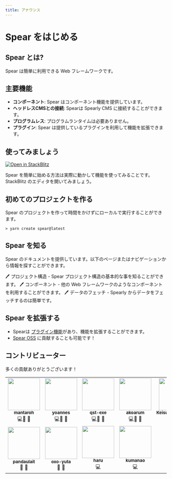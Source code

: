 ```yaml
---
title: アナウンス
---
```

# Spear をはじめる

## Spear とは?

Spear は簡単に利用できる Web フレームワークです。

## 主要機能

- **コンポーネント**: Spear はコンポーネント機能を提供しています。
- **ヘッドレスCMSとの接続**: Spearは Spearly CMS に接続することができます。
- **プログラムレス**: プログラムランタイムは必要ありません。
- **プラグイン**: Spear は提供しているプラグインを利用して機能を拡張できます。

## 使ってみましょう
<a href ="https://stackblitz.com/edit/stackblitz-starters-p72h35?file=src%2Findex.html" target="_blank"><img src="https://developer.stackblitz.com/img/open_in_stackblitz.svg" alt="Open in StackBlitz"></a>


Spear を簡単に始める方法は実際に動かして機能を使ってみることです。StackBlitz のエディタを開いてみましょう。



## 初めてのプロジェクトを作る

Spear のプロジェクトを作って時間をかけずにローカルで実行することができます。

```
> yarn create spear@latest
```

## Spear を知る

Spear のドキュメントを提供しています。以下のページまたはナビゲーションから情報を探すことができます。

🖊 プロジェクト構造 - Spear プロジェクト構造の基本的な事を知ることができます。
🖊 コンポーネント - 他の Web フレームワークのようなコンポーネントを利用することができます。
🖊 データのフェッチ - Spearly からデータをフェッチするのは簡単です。

## Spear を拡張する

- Spearは [プラグイン機能](/{{lang}}/basic/plugin.html)があり、機能を拡張することができます。
- [Spear OSS](https://github.com/unimal-jp/spear) に貢献することも可能です！

## コントリビューター

多くの貢献ありがとうございます！

<style>
  td > a {
    text-decoration: none;
  }
</style>
<table>
  <tr>
    <td align="center"><a href="https://github.com/mantaroh"><img src="https://github.com/mantaroh.png" width="100px;" alt=""/><br /><sub><b>mantaroh</b></sub></a><br /><a href="https://github.com/unimal-jp/spear/commits?author=mantaroh" title="Code">💻</a><a href="https://github.com/unimal-jp/spear/issues?q=author%3Amantaroh" title="Bug reports">🐛</a> <a href="#ideas-shirakaba" title="Ideas, Planning, & Feedback">🤔</a></td>
    <td align="center"><a href="https://github.com/yoannes"><img src="https://github.com/yoannes.png" width="100px;" alt=""/><br /><sub><b>yoannes</b></sub></a><br /><a href="https://github.com/unimal-jp/spear/commits?author=yoannes" title="Code">💻</a><a href="https://github.com/unimal-jp/spear/issues?q=author%3Ayoannes" title="Bug reports">🐛</a> <a href="#ideas-shirakaba" title="Ideas, Planning, & Feedback">🤔</a></td>
    <td align="center"><a href="https://github.com/qst-exe"><img src="https://github.com/qst-exe.png" width="100px;" alt=""/><br /><sub><b>qst-exe</b></sub></a><br /><a href="https://github.com/unimal-jp/spear/commits?author=qst-exe" title="Code">💻</a><a href="https://github.com/unimal-jp/spear/issues?q=author%3Aqst-exe" title="Bug reports">🐛</a> <a href="#ideas-shirakaba" title="Ideas, Planning, & Feedback">🤔</a></td>
    <td align="center"><a href="https://github.com/akoarum"><img src="https://github.com/akoarum.png" width="100px;" alt=""/><br /><sub><b>akoarum</b></sub></a><br /><a href="https://github.com/unimal-jp/spear/commits?author=akoarum" title="Code">💻</a><a href="https://github.com/unimal-jp/spear/issues?q=author%3Aakoarum" title="Bug reports">🐛</a> <a href="#ideas-shirakaba" title="Ideas, Planning, & Feedback">🤔</a></td>
    <td align="center"><a href="https://github.com/KeisukeMoriyama"><img src="https://github.com/KeisukeMoriyama.png" width="100px;" alt=""/><br /><sub><b>KeisukeMoriyama</b></sub></a><br /><a href="https://github.com/unimal-jp/spear/commits?author=KeisukeMoriyama" title="Code">💻</a><a href="https://github.com/unimal-jp/spear/issues?q=author%3AKeisukeMoriyama" title="Bug reports">🐛</a> <a href="#ideas-shirakaba" title="Ideas, Planning, & Feedback">🤔</a></td>
  </tr>
  <tr>
    <td align="center"><a href="https://github.com/pandaulait"><img src="https://github.com/pandaulait.png" width="100px;" alt=""/><br /><sub><b>pandaulait</b></sub></a><br /><a href="https://github.com/unimal-jp/spear/issues?q=author%3Apandaulait" title="Bug reports">🐛</a>  <a href="#ideas-shirakaba" title="Ideas, Planning, & Feedback">🤔</a></td>
    <td align="center"><a href="https://github.com/oxo-yuta"><img src="https://github.com/oxo-yuta.png" width="100px;" alt=""/><br /><sub><b>oxo-yuta</b></sub></a><br /><a href="https://github.com/unimal-jp/spear/issues?q=author%3Aoxo-yuta" title="Bug reports">🐛</a> <a href="#ideas-shirakaba" title="Ideas, Planning, & Feedback">🤔</a></td>
    <td align="center"><a href="https://github.com/ret-haru"><img src="https://github.com/ret-haru.png"  width="100px;" alt=""/><br /><sub><b>haru</b></sub></a><br /><a href="https://github.com/unimal-jp/spear/issues?q=author%3Aret-haru" title="Code">💻</a>
     <td align="center"><a href="https://github.com/kumanao"><img src="https://github.com/kumanao.png" width="100px;" alt=""/><br /><sub><b>kumanao</b></sub></a><br /><a href="https://github.com/unimal-jp/spear/commits?author=kumanao" title="Code">💻</a></td>
  </tr>
</table> 